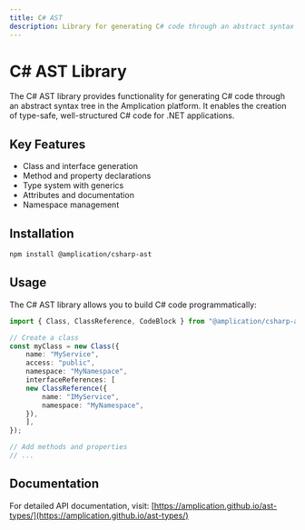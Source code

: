 ```yaml
---
title: C# AST
description: Library for generating C# code through an abstract syntax tree
---
```


# C# AST Library

The C# AST library provides functionality for generating C# code through an abstract syntax tree in the Amplication platform. It enables the creation of type-safe, well-structured C# code for .NET applications.

## Key Features

* Class and interface generation
* Method and property declarations
* Type system with generics
* Attributes and documentation
* Namespace management

## Installation

```bash
npm install @amplication/csharp-ast
```

## Usage

The C# AST library allows you to build C# code programmatically:

```typescript
import { Class, ClassReference, CodeBlock } from "@amplication/csharp-ast";

// Create a class
const myClass = new Class({
    name: "MyService",
    access: "public",
    namespace: "MyNamespace",
    interfaceReferences: [
    new ClassReference({
        name: "IMyService",
        namespace: "MyNamespace",
    }),
    ],
});

// Add methods and properties
// ...
```

## Documentation

For detailed API documentation, visit:
[https://amplication.github.io/ast-types/](https://amplication.github.io/ast-types/) 
